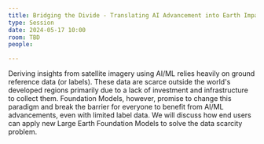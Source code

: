 ```yaml
---
title: Bridging the Divide - Translating AI Advancement into Earth Impact
type: Session
date: 2024-05-17 10:00
room: TBD
people:

---
```

Deriving insights from satellite imagery using AI/ML relies heavily on ground reference data (or labels). These data are scarce outside the world's developed regions primarily due to a lack of investment and infrastructure to collect them. Foundation Models, however, promise to change this paradigm and break the barrier for everyone to benefit from AI/ML advancements, even with limited label data. We will discuss how end users can apply new Large Earth Foundation Models to solve the data scarcity problem.